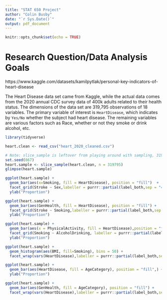 ```yaml
---
title: "STAT 650 Project"
author: "Colin Busby"
date: "`r Sys.Date()`"
output: pdf_document
---
```


```r
knitr::opts_chunk$set(echo = TRUE)
```

# Research Question/Data Analysis Goals

https://www.kaggle.com/datasets/kamilpytlak/personal-key-indicators-of-heart-disease

The Heart Disease data set came from Kaggle, while the actual data comes from the 2020 annual CDC survey data of 400k adults related to their health status.  The dimensions of the data set are 319,795 observations of 18 variables.  The primary variable of interest is `HeartDisease`, which indicates by `Yes/No` whether the subject had heart disease.  The remaining variables are various factors such as Race, whether or not they smoke or drink alcohol, etc.


```r
library(tidyverse)
```

```r
heart.clean <- read_csv("heart_2020_cleaned.csv")
```

```r
# Note: slice_sample is leftover from playing around with sampling, 319795 is entirety of data set.
set.seed(867)
heart.sample <- slice_sample(heart.clean, n = 319795)
glimpse(heart.sample)
```

```r
ggplot(heart.sample) +
  geom_bar(aes(x=Smoking, fill = HeartDisease), position = "fill")  +
  facet_grid(Stroke ~ Sex,labeller = purrr::partial(label_both,sep = "=")) +
  ylab("Proportion")
```

```r
ggplot(heart.sample) +
  geom_bar(aes(GenHealth, fill = HeartDisease), position = "fill") +
  facet_grid(Stroke ~ Smoking,labeller = purrr::partial(label_both,sep = "=")) +
  ylab("Proportion")
```

```r
ggplot(heart.sample) +
  geom_bar(aes(x = PhysicalActivity, fill = HeartDisease),position = "fill") +
  facet_grid(Smoking ~ AlcoholDrinking, labeller = purrr::partial(label_both,sep = "=")) +
  ylab("Proportion")
```

```r
ggplot(heart.sample) +
  geom_histogram(aes(BMI, fill=Smoking), bins = 50) +
  facet_wrap(vars(HeartDisease),labeller = purrr::partial(label_both,sep = "="))
```

```r
ggplot(heart.sample) +
  geom_bar(aes(HeartDisease, fill = AgeCategory), position = "fill",) +
  ylab("Proportion")
```


```r
ggplot(heart.sample) +
  geom_bar(aes(GenHealth, fill = AgeCategory), position = "fill") +
  facet_wrap(vars(HeartDisease),labeller = purrr::partial(label_both,sep = "="))
```